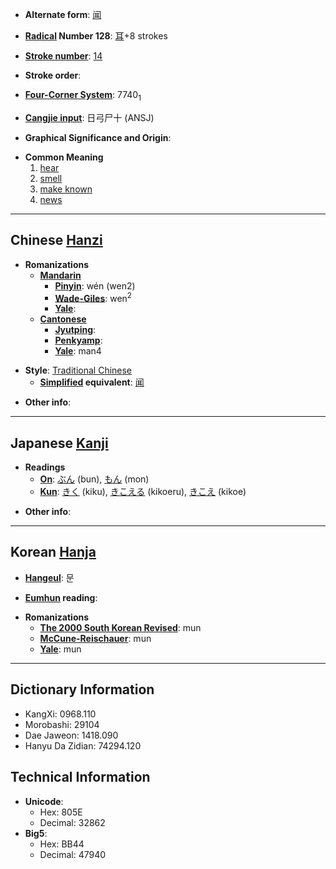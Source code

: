 * '''Alternate form''': [[闻]]

* '''[[Wiktionary:Chinese radical index| Radical]] Number 128''': [[Wiktionary:Chinese radical index 耳|耳]]+8 strokes

* '''[[Wiktionary:Chinese total strokes index|Stroke number]]''': [[Wiktionary:Chinese total strokes index 14|14]]

* '''Stroke order''': 

* '''[[Wiktionary:Chinese four corner index|Four-Corner System]]''': 7740<sub>1</sub>

* '''[[Wiktionary:Chinese Cangjie index|Cangjie input]]''': 日弓尸十 (ANSJ)

* '''Graphical Significance and Origin''': 

* '''Common Meaning'''
*#[[hear]]
*# [[smell]]
*# [[make known]]
*# [[news]]

----

== Chinese [[Hanzi]] ==

* '''Romanizations'''
** '''[[Mandarin]]'''
*** '''[[Pinyin]]''': wén (wen2)
*** '''[[Wade-Giles]]''': wen<sup>2</sup>
*** '''[[Yale]]''': 
** '''[[Cantonese]]'''
*** '''[[Jyutping]]''':
*** '''[[Penkyamp]]''': 
*** '''[[Yale]]''': man4

* '''Style''': [[Traditional Chinese]] 
** '''[[Simplified Chinese|Simplified]] equivalent''': [[闻]]

* '''Other info''': 

----

== Japanese [[Kanji]] ==

* '''Readings'''
** '''[[On]]''': [[ぶん]] (bun), [[もん]] (mon)
** '''[[Kun]]''': [[きく]] (kiku), [[きこえる]] (kikoeru), [[きこえ]] (kikoe)

* '''Other info''':  

----

== Korean [[Hanja]] ==

* '''[[Hangeul]]''': 문

* '''[[Eumhun]] reading''': 

* '''Romanizations'''
** '''[[The 2000 South Korean Revised Romanization|The 2000 South Korean Revised]]''': mun
** '''[[McCune-Reischauer]]''': mun
** '''[[Yale]]''': mun

----

== Dictionary Information ==

* KangXi: 0968.110
* Morobashi: 29104
* Dae Jaweon: 1418.090
* Hanyu Da Zidian: 74294.120

== Technical Information ==

* '''Unicode''':
** Hex: 805E
** Decimal: 32862
* '''Big5''':
** Hex: BB44
** Decimal: 47940